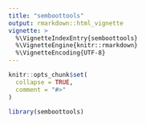 ```yaml
---
title: "semboottools"
output: rmarkdown::html_vignette
vignette: >
  %\VignetteIndexEntry{semboottools}
  %\VignetteEngine{knitr::rmarkdown}
  %\VignetteEncoding{UTF-8}
---
```


```r
knitr::opts_chunk$set(
  collapse = TRUE,
  comment = "#>"
)
```

```r
library(semboottools)
```
